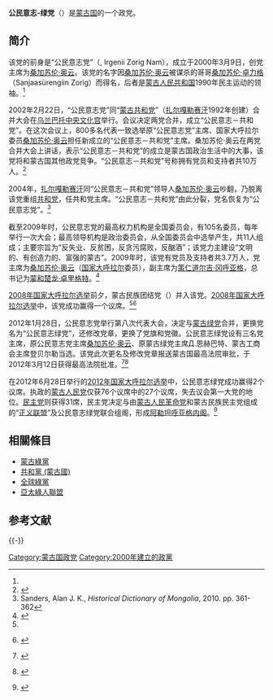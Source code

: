 {{Infobox political party
|country = 蒙古国
|name = 公民意志-綠黨
|native_name = Иргэний Зориг-Ногоон Нам<br>Irgenii Zorig-Nogoon Nam
|logo = Civil Will Green Party emblem.svg
|logo_size = 200px
|leader = 
|president =
|chairperson = [[Sanjaasürengiin_Oyuun|Sanjaasürengiin Oyuun]]<ref name="Liberal International">{{cite web |url=http://www.liberal-international.org/editorial.asp?ia_id=1717 |title=存档副本 |accessdate=2016-10-13 |deadurl=yes |archiveurl=https://web.archive.org/web/20160305023017/http://liberal-international.org/editorial.asp?ia_id=1717 |archivedate=2016-03-05 }}</ref>
|spokesperson =
|foundation = {{start date|2012|3|12}}
|merger = 绿党<br />公民意志党
|dissolution =
|headquarters = [[烏蘭巴托|烏蘭巴托]]
|ideology = [[綠色政治|綠色政治]]<br>[[自由主义|自由主义]]
|position = [[中间派|中间]]
|newspaper =
|youth_wing = 
|membership_year =
|membership =
|national =
|international = [[國際自由聯盟|國際自由聯盟]]<br>[[全球綠黨|全球綠黨]]<ref>{{Cite web |url=http://globalgreens.org/parties |title=存档副本 |accessdate=2014-08-17 |archive-date=2014-10-20 |archive-url=https://web.archive.org/web/20141020090008/http://www.globalgreens.org/parties |dead-url=no }}</ref>
|affiliation1_title = 亚洲组织
|affiliation1 = [[亚洲自由民主联盟|亚洲自由民主联盟]]<br>[[亚太绿党联盟|亚太绿党联盟]]<ref>{{Cite web |url=http://www.globalgreens.org/federations |title=存档副本 |accessdate=2014-08-17 |archive-date=2020-11-01 |archive-url=https://web.archive.org/web/20201101020514/https://www.globalgreens.org/federations |dead-url=no }}</ref>
|colors = [[綠色|綠色]]和[[白色|白色]]
|colorcode = {{Party meta/color/公民意志-綠黨}}
|seats1_title = [[國家大呼拉爾|國家大呼拉爾]]
|seats1 = {{Infobox political party/seats|0|76|hex={{Party meta/color/公民意志-綠黨}}}}
|flag = [[File:Civil_Will_Green_Party_flag.svg|Civil Will Green Party flag]]
|website = http://www.civilgreen.mn/
}}

'''公民意志-绿党'''（{{lang-mn|Иргэний Зориг-Ногоон Нам|Irgenii Zorig-Nogoon Nam}}）是[[蒙古国|蒙古国]]的一个政党。

==简介==
<!-- 檔案不存在 [[Image:CWPM.png|200px]] ，可從英文維基百科取得 -->
该党的前身是“公民意志党”（{{lang-mn|Иргэний Зориг Нам}}, Irgenii Zorig Nam），成立于2000年3月9日，创党主席为[[桑加苏伦·奥云|桑加苏伦·奥云]]。该党的名字因[[桑加苏伦·奥云|桑加苏伦·奥云]]被谋杀的哥哥[[桑加苏伦·卓力格|桑加苏伦·卓力格]]（Sanjaasürengiin Zorig）而得名，后者是[[蒙古人民共和国|蒙古人民共和国]]1990年民主运动的领袖。<ref name="history"/>

2002年2月22日，“公民意志党”同“[[蒙古共和党|蒙古共和党]]”（[[巴扎尔萨德·扎尔嘎勒赛汗|扎尔嘎勒赛汗]]1992年创建）合并大会在[[乌兰巴托|乌兰巴托]][[中央文化宫_(乌兰巴托)|中央文化宫]]举行。会议决定两党合并，成立“公民意志－共和党”。在这次会议上，800多名代表一致选举原“公民意志党”主席、国家大呼拉尔委员[[桑加苏伦·奥云|桑加苏伦·奥云]]担任新成立的“公民意志－共和党”主席。桑加苏伦·奥云在两党合并大会上讲话，表示“公民意志－共和党”的成立是蒙古国政治生活中的大事，该党将和蒙古国其他政党竞争。“公民意志－共和党”号称拥有党员和支持者共10万人。<ref>{{Cite web |url=http://news.xinhuanet.com/newscenter/2002-02/22/content_286918.htm |title=蒙古公民意志党与共和党合并为蒙古公民意志-共和党，新华网，2002-02-22 |accessdate=2014-05-14 |archive-date=2004-08-29 |archive-url=https://web.archive.org/web/20040829224116/http://news.xinhuanet.com/newscenter/2002-02/22/content_286918.htm |dead-url=no }}</ref>

2004年，[[巴扎尔萨德·扎尔嘎勒赛汗|扎尔嘎勒赛汗]]同“公民意志－共和党”领导人[[桑加苏伦·奥云|桑加苏伦·奥云]]吵翻，乃脱离该党重组[[共和党_(蒙古国)|共和党]]，任共和党主席。“公民意志－共和党”由此分裂，党名恢复为“公民意志党”。<ref name=san>Sanders, Alan J. K., ''Historical Dictionary of Mongolia'', 2010. pp. 361-362</ref>

截至2009年时，公民意志党的最高权力机构是全国委员会，有105名委员，每年举行一次大会；最高领导机构是政治委员会，从全国委员会中选举产生，共11人组成；主要宗旨为“反失业、反贫困，反贪污腐败，反酗酒”；该党力主建设“文明的、有创造力的、富强的蒙古”。2009年时，该党有党员及支持者共3.7万人，党主席为[[桑加苏伦·奥云|桑加苏伦·奥云]]（[[国家大呼拉尔|国家大呼拉尔]]委员），副主席为[[策仁道尔吉·冈呼亚格|策仁道尔吉·冈呼亚格]]，总书记为[[蒙和楚龙·卓里格特|蒙和楚龙·卓里格特]]。<ref name=gqt>{{Cite web |url=http://www.ccyl.org.cn/zhuanti/menggu/bjzl/200904/t20090417_220601.htm |title=蒙古国主要政党简介，中国共青团网，2009-04-17 |accessdate=2014-05-14 |archive-date=2014-05-14 |archive-url=https://web.archive.org/web/20140514184044/http://www.ccyl.org.cn/zhuanti/menggu/bjzl/200904/t20090417_220601.htm |dead-url=yes }}</ref>

[[2008年蒙古国会选举|2008年国家大呼拉尔选举]]前夕，蒙古民族团结党（{{lang-mn|Монголын Үндэсний Эв Нэгдлийн Нам}}）并入该党。[[2008年蒙古国会选举|2008年国家大呼拉尔选举]]中，该党成功赢得一个议席。<ref name=gqt/><ref name="history">{{cite web |url=http://www.civilgreen.mn/nam/2011-01-20-07-02-22.html |date=2011-01-20 |accessdate=2012-03-27 |title=Иргэний Зориг - Ногоон Нам, Бид хэн бэ? |deadurl=yes |archiveurl=https://archive.is/20120301013352/http://www.civilgreen.mn/nam/2011-01-20-07-02-22.html |archivedate=2012-03-01 }} {{mn icon}}</ref>

2012年1月28日，公民意志党举行第八次代表大会，决定与[[蒙古绿党|蒙古绿党]]合并，更换党名为“公民意志绿党”，还修改党章，更换了党旗和党徽。公民意志绿党设有三名党主席，原公民意志党主席[[桑加苏伦·奥云|桑加苏伦·奥云]]、原蒙古绿党主席Д.恩赫巴特、蒙古工商会主席登贝尔勒当选。该党此次更名及修改党章报送蒙古国最高法院审批，于2012年3月12日获得最高法院批准。<ref name=cpc>{{Cite web |url=http://cpc.people.com.cn/GB/68742/187710/17449947.html |title=外国政党动态（2012年1月15日至2012年2月16日），中国共产党新闻网，2012-03-21 |accessdate=2014年5月14日 |archive-date=2019年5月12日 |archive-url=https://web.archive.org/web/20190512212621/http://cpc.people.com.cn/GB/68742/187710/17449947.html |dead-url=no }}</ref><ref>{{cite web |url=http://www.civilgreen.mn/news/news/515-2012-03-12-07-13-50.html |date=2012-03-12 |accessdate=2012-03-27 |title=Иргэний Зориг Ногоон Намыг Улсын Дээд Шүүх бүртгэлээ |deadurl=yes |archiveurl=https://web.archive.org/web/20120315040542/http://www.civilgreen.mn/news/news/515-2012-03-12-07-13-50.html |archivedate=2012-03-15 }} {{mn icon}}</ref>

在2012年6月28日举行的[[2012年蒙古國會選舉|2012年国家大呼拉尔选举]]中，公民意志绿党成功赢得2个议席。执政的[[蒙古人民党|蒙古人民党]]仅获76个议席中的27个议席，失去议会第一大党的地位。[[民主党_(蒙古)|民主党]]则获得31席，民主党决定与由[[蒙古人民革命党_(2011年)|蒙古人民革命党]]和蒙古民族民主党组成的“[[正义联盟_(蒙古)|正义联盟]]”及公民意志绿党联合组阁，形成[[阿勒坦呼亚格内阁|阿勒坦呼亚格内阁]]。<ref name=zgxww>{{Cite web |url=http://www.chinanews.com/gj/2012/07-25/4058628.shtml |title=蒙古国总理巴特包勒德辞去蒙古人民党主席职务，中国新闻网，2012-07-25 |accessdate=2014-05-14 |archive-date=2019-05-13 |archive-url=https://web.archive.org/web/20190513224849/http://www.chinanews.com/gj/2012/07-25/4058628.shtml |dead-url=no }}</ref>

==相關條目==
* [[蒙古綠黨|蒙古綠黨]]
* [[共和黨_(蒙古國)|共和黨 (蒙古國)]]
* [[全球綠黨|全球綠黨]]
* [[亞太綠人聯盟|亞太綠人聯盟]]

==参考文献==
{{reflist}}

{{-}}
{{蒙古国政党}}
[[Category:蒙古国政党|Category:蒙古国政党]]
[[Category:2000年建立的政黨|Category:2000年建立的政黨]]